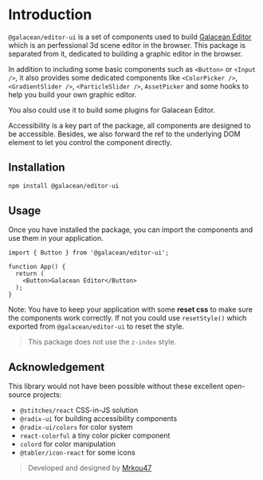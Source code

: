 

# Introduction

`@galacean/editor-ui` is a set of components used to build [Galacean Editor](https://galacean.com) which is an perfessional 3d scene editor in the browser. This package is separated from it, dedicated to building a graphic editor in the browser.

In addition to including some basic components such as `<Button>` or `<Input />`, it also provides some dedicated components like `<ColorPicker />`, `<GradientSlider />`, `<ParticleSlider />`, `AssetPicker` and some hooks to help you build your own graphic editor.

You also could use it to build some plugins for Galacean Editor.

Accessibility is a key part of the package, all components are designed to be accessible. Besides, we also forward the ref to the underlying DOM element to let you control the component directly.

## Installation

```bash
npm install @galacean/editor-ui
```

## Usage

Once you have installed the package, you can import the components and use them in your application.

```tsx
import { Button } from '@galacean/editor-ui';

function App() {
  return (
    <Button>Galacean Editor</Button>
  );
}
```

Note: You have to keep your application with some **reset css** to make sure the components work correctly. If not you could use `resetStyle()` which exported from `@galacean/editor-ui` to reset the style.

> This package does not use the `z-index` style.

## Acknowledgement

This library would not have been possible without these excellent open-source projects:

- `@stitches/react` CSS-in-JS solution
- `@radix-ui` for building accessibility components
- `@radix-ui/colors` for color system
- `react-colorful` a tiny color picker component
- `colord` for color manipulation
- `@tabler/icon-react` for some icons

> Developed and designed by [Mrkou47](https://github.com/Mrkou47)
